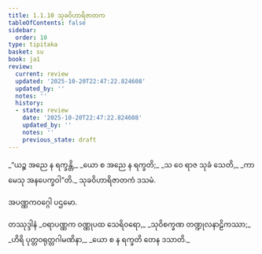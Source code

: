 ```yaml
---
title: 1.1.10 သုခဝိဟာရိဇာတက
tableOfContents: false
sidebar:
  order: 10
type: tipitaka
basket: su
book: ja1
review:
  current: review
  updated: '2025-10-20T22:47:22.824608'
  updated_by: ''
  notes: ''
  history:
  - state: review
    date: '2025-10-20T22:47:22.824608'
    updated_by: ''
    notes: ''
    previous_state: draft
---
```



<DynamicBreadcrumb />


<ReviewStatus review={frontmatter.review} showDetails={true} />

<HypothesisAnnotation frontmatter={frontmatter} />

<Division number="10" book="ja1" e="ch" v="22" p="3">

<Paragraph number="20" type="verses" book="ja1">
_“ယဉ္စ အညေ န ရက္ခန္တိ,_  
_ယော စ အညေ န ရက္ခတိ;_  
_သ ဝေ ရာဇ သုခံ သေတိ,_  
_ကာမေသု အနပေက္ခဝါ”တိ._  


</Paragraph>
</Division>

<Paragraph number="21" type="center" book="ja1">
သုခဝိဟာရိဇာတကံ ဒသမံ.

  
အပဏ္ဏကဝဂ္ဂေါ ပဌမော.



</Paragraph>

<Paragraph number="22" type="center" book="ja1">
တဿုဒ္ဒါနံ


</Paragraph>

<Paragraph number="23" type="verses" book="ja1">
_ဝရာပဏ္ဏက ဝဏ္ဏုပထ သေရိဝရော,_  
_သုဝိစက္ခဏ တဏ္ဍုလနာဠိကဿာ;_  
_ဟိရိ ပုတ္တဝရုတ္တဂါမဏိနာ,_  
_ယော စ န ရက္ခတိ တေန ဒသာတိ._
</Paragraph>